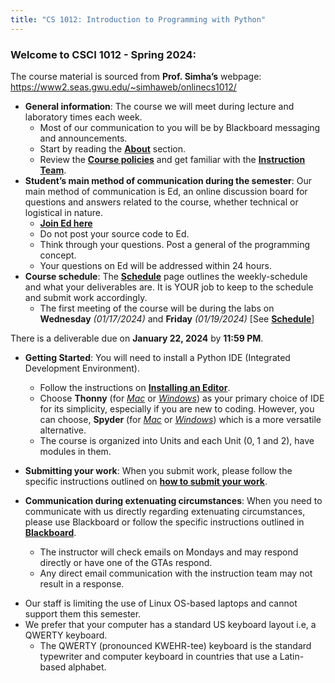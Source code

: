 ```yaml
---
title: "CS 1012: Introduction to Programming with Python"
---
```


### Welcome to CSCI 1012 - Spring 2024:

:::{.callout-caution title="Cource Content" collapse="false"}
The course material is sourced from **Prof. Simha's** webpage: <https://www2.seas.gwu.edu/~simhaweb/onlinecs1012/>
:::

- **General information**: The course we will meet during lecture and laboratory times each week.
    - Most of our communication to you will be by Blackboard messaging and announcements.
    - Start by reading the [**About**](about.qmd) section. 
    - Review the [**Course policies**](course-policies.qmd) and get familiar with the [**Instruction Team**](instructors.qmd). 

- **Student's main method of communication during the semester**: Our main method of communication is Ed, an online discussion board for questions and answers related to the course, whether technical or logistical in nature.
    - [**Join Ed here**](https://edstem.org/us/join/aNhz9P)
    - Do not post your source code to Ed. 
    - Think through your questions. Post a general of the programming concept. 
    - Your questions on Ed will be addressed within 24 hours.

- **Course schedule**: The [**Schedule**](schedule.qmd) page outlines the weekly-schedule and what your deliverables are. It is YOUR job to keep to the schedule and submit work accordingly.
    - The first meeting of the course will be during the labs on **Wednesday** _(01/17/2024)_ and **Friday** _(01/19/2024)_ [See [**Schedule**](schedule.qmd)]
    
:::{.callout-warning}
There is a deliverable due on **January  22, 2024** by **11:59 PM**.
:::

- **Getting Started**: You will need to install a Python IDE (Integrated Development Environment).
    - Follow the instructions on [**Installing an Editor**](units/unit0/editor.qmd).
    - Choose **Thonny** (for [_Mac_](units/unit0/guides/thonny-mac.qmd) or [_Windows_](units/unit0/guides/thonny-windows.qmd)) as your primary choice of IDE for its simplicity, especially if you are new to coding. However, you can choose, **Spyder** (for [_Mac_](units/unit0/guides/anaconda-mac.qmd) or [_Windows_](units/unit0/guides/anaconda-windows.qmd)) which is a more versatile alternative. 
    - The course is organized into Units and each Unit (0, 1 and 2), have modules in them. 

- **Submitting your work**: When you submit work, please follow the specific instructions outlined on [**how to submit your work**](submit-remember.qmd).

- **Communication during extenuating circumstances**: When you need to communicate with us directly regarding extenuating circumstances, please use Blackboard or follow the specific instructions outlined in [**Blackboard**](https://blackboard.gwu.edu).
    - The instructor will check emails on Mondays and may respond directly or have one of the GTAs respond. 
    - Any direct email communication with the instruction team may not result in a response.

:::{.callout-important}
- Our staff is limiting the use of Linux OS-based laptops and cannot support them this semester. 
- We prefer that your computer has a standard US keyboard layout i.e, a QWERTY keyboard. 
    - The QWERTY (pronounced KWEHR-tee) keyboard is the standard typewriter and computer keyboard in countries that use a Latin-based alphabet.
:::

